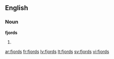 ==English==

===Noun===
'''fjords'''

# {{plural of|[[fjord]]}}

[[ar:fjords]]
[[fr:fjords]]
[[lv:fjords]]
[[lt:fjords]]
[[sv:fjords]]
[[vi:fjords]]